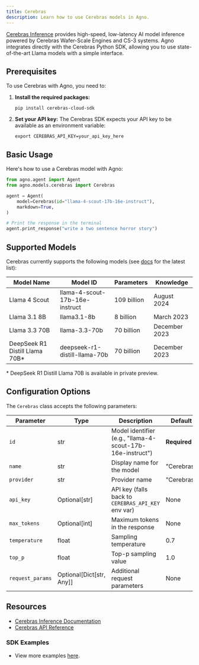 ```yaml
---
title: Cerebras
description: Learn how to use Cerebras models in Agno.
---
```


[Cerebras Inference](https://inference-docs.cerebras.ai/introduction) provides high-speed, low-latency AI model inference powered by Cerebras Wafer-Scale Engines and CS-3 systems. Agno integrates directly with the Cerebras Python SDK, allowing you to use state-of-the-art Llama models with a simple interface.

## Prerequisites

To use Cerebras with Agno, you need to:

1. **Install the required packages:**

   ```shell
   pip install cerebras-cloud-sdk
   ```

2. **Set your API key:**
   The Cerebras SDK expects your API key to be available as an environment variable:
   ```shell
   export CEREBRAS_API_KEY=your_api_key_here
   ```

## Basic Usage

Here's how to use a Cerebras model with Agno:

```python
from agno.agent import Agent
from agno.models.cerebras import Cerebras

agent = Agent(
    model=Cerebras(id="llama-4-scout-17b-16e-instruct"),
    markdown=True,
)

# Print the response in the terminal
agent.print_response("write a two sentence horror story")
```

## Supported Models

Cerebras currently supports the following models (see [docs](https://inference-docs.cerebras.ai/introduction) for the latest list):

| Model Name                      | Model ID                       | Parameters  | Knowledge     |
| ------------------------------- | ------------------------------ | ----------- | ------------- |
| Llama 4 Scout                   | llama-4-scout-17b-16e-instruct | 109 billion | August 2024   |
| Llama 3.1 8B                    | llama3.1-8b                    | 8 billion   | March 2023    |
| Llama 3.3 70B                   | llama-3.3-70b                  | 70 billion  | December 2023 |
| DeepSeek R1 Distill Llama 70B\* | deepseek-r1-distill-llama-70b  | 70 billion  | December 2023 |

\* DeepSeek R1 Distill Llama 70B is available in private preview.

## Configuration Options

The `Cerebras` class accepts the following parameters:

| Parameter        | Type                     | Description                                               | Default      |
| ---------------- | ------------------------ | --------------------------------------------------------- | ------------ |
| `id`             | str                      | Model identifier (e.g., "llama-4-scout-17b-16e-instruct") | **Required** |
| `name`           | str                      | Display name for the model                                | "Cerebras"   |
| `provider`       | str                      | Provider name                                             | "Cerebras"   |
| `api_key`        | Optional[str]            | API key (falls back to `CEREBRAS_API_KEY` env var)        | None         |
| `max_tokens`     | Optional[int]            | Maximum tokens in the response                            | None         |
| `temperature`    | float                    | Sampling temperature                                      | 0.7          |
| `top_p`          | float                    | Top-p sampling value                                      | 1.0          |
| `request_params` | Optional[Dict[str, Any]] | Additional request parameters                             | None         |

## Resources

- [Cerebras Inference Documentation](https://inference-docs.cerebras.ai/introduction)
- [Cerebras API Reference](https://inference-docs.cerebras.ai/api-reference/chat-completions)

### SDK Examples

- View more examples [here](/examples/models/cerebras).
